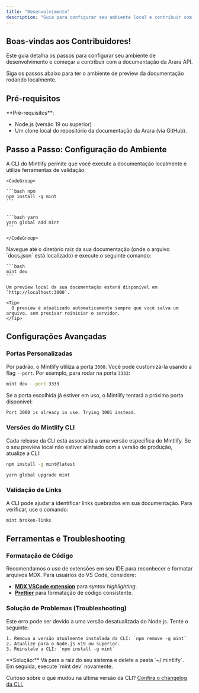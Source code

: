 ```yaml
---
title: "Desenvolvimento"
description: "Guia para configurar seu ambiente local e contribuir com a documentação da Arara API."
---
```


## Boas-vindas aos Contribuidores!

Este guia detalha os passos para configurar seu ambiente de desenvolvimento e começar a contribuir com a documentação da Arara API.

<Card title="Comece em Minutos" icon="hourglass-start">
  Siga os passos abaixo para ter o ambiente de preview da documentação rodando localmente.
</Card>

## Pré-requisitos

<Info>
  **Pré-requisitos**:

  - Node.js (versão 19 ou superior)
  - Um clone local do repositório da documentação da Arara (via GitHub).
</Info>

## Passo a Passo: Configuração do Ambiente

<Steps>
  <Step title="Instalação Global da CLI">
    A CLI do Mintlify permite que você execute a documentação localmente e utilize ferramentas de validação.

    <CodeGroup>

    ```bash npm
    npm install -g mint
    ```

    
    ```bash yarn
    yarn global add mint
    ```

    </CodeGroup>
  </Step>
  <Step title="Inicie o Servidor de Preview">
    Navegue até o diretório raiz da sua documentação (onde o arquivo `docs.json` está localizado) e execute o seguinte comando:

    ```bash
    mint dev
    ```

    Um preview local da sua documentação estará disponível em `http://localhost:3000`.

    <Tip>
      O preview é atualizado automaticamente sempre que você salva um arquivo, sem precisar reiniciar o servidor.
    </Tip>
  </Step>
</Steps>

## Configurações Avançadas

### Portas Personalizadas

Por padrão, o Mintlify utiliza a porta `3000`. Você pode customizá-la usando a flag `--port`. Por exemplo, para rodar na porta `3333`:

```bash
mint dev --port 3333
```

Se a porta escolhida já estiver em uso, o Mintlify tentará a próxima porta disponível:

```md
Port 3000 is already in use. Trying 3001 instead.
```

### Versões do Mintlify CLI

Cada release da CLI está associada a uma versão específica do Mintlify. Se o seu preview local não estiver alinhado com a versão de produção, atualize a CLI:

<CodeGroup>

```bash npm
npm install -g mint@latest
```


```bash yarn
yarn global upgrade mint
```

</CodeGroup>

### Validação de Links

A CLI pode ajudar a identificar links quebrados em sua documentação. Para verificar, use o comando:

```bash
mint broken-links
```

## Ferramentas e Troubleshooting

### Formatação de Código

Recomendamos o uso de extensões em seu IDE para reconhecer e formatar arquivos MDX. Para usuários do VS Code, considere:

- [**MDX VSCode extension**](https://marketplace.visualstudio.com/items?itemName=unifiedjs.vscode-mdx) para _syntax highlighting_.
- [**Prettier**](https://marketplace.visualstudio.com/items?itemName=esbenp.prettier-vscode) para formatação de código consistente.

### Solução de Problemas (Troubleshooting)

<AccordionGroup>
  <Accordion title='Erro: Não foi possível carregar o módulo "sharp" com o runtime darwin-arm64'>
    Este erro pode ser devido a uma versão desatualizada do Node.js. Tente o seguinte:

    1. Remova a versão atualmente instalada da CLI: `npm remove -g mint`
    2. Atualize para o Node.js v19 ou superior.
    3. Reinstale a CLI: `npm install -g mint`
  </Accordion>
  <Accordion title="Problema: Erro desconhecido">
    **Solução:** Vá para a raiz do seu sistema e delete a pasta `~/.mintlify`. Em seguida, execute `mint dev` novamente.
  </Accordion>
</AccordionGroup>

Curioso sobre o que mudou na última versão da CLI? [Confira o changelog da CLI.](https://www.npmjs.com/package/mint?activeTab=versions)